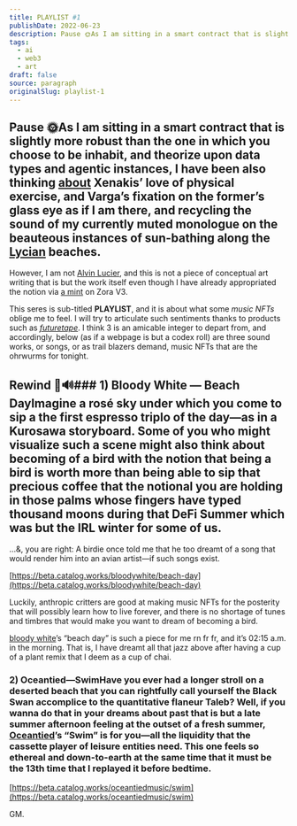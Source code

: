 ```yaml
---
title: PLAYLIST #1
publishDate: 2022-06-23
description: Pause 🌞As I am sitting in a smart contract that is slightly more robust than the one in which you choose to be inhabit, and theorize upon data types......
tags:
  - ai
  - web3
  - art
draft: false
source: paragraph
originalSlug: playlist-1
---
```


## Pause 🌞As I am sitting in a smart contract that is slightly more robust than the one in which you choose to be inhabit, and theorize upon data types and agentic instances, I have been also thinking [about](https://www.amazon.com/Conversations-Iannis-Xenakis-Various-Varga/dp/0571179592) Xenakis’ love of physical exercise, and Varga’s fixation on the former’s glass eye as if I am there, and recycling the sound of my currently muted monologue on the beauteous instances of sun-bathing along the [Lycian](https://media.istockphoto.com/photos/aereal-view-of-an-untouched-patara-beach-in-antalyaturkey-picture-id1282840953?k=20&m=1282840953&s=612x612&w=0&h=0LTQpld76AMoroT5CDca4zID2BY1bxUDY02xR61zAJk=) beaches.

However, I am not [Alvin Lucier](https://www.documenta14.de/en/artists/5877/alvin-lucier), and this is not a piece of conceptual art writing that is but the work itself even though I have already appropriated the notion via [a mint](https://zora.co/collections/zora/17419) on Zora V3.

This seres is sub-titled **PLAYLIST**, and it is about what some *music NFTs* oblige me to feel. I will try to articulate such sentiments thanks to products such as [*futuretape*](https://futuretape.xyz/). I think 3 is an amicable integer to depart from, and accordingly, below (as if a webpage is but a codex roll) are three sound works, or songs, or as trail blazers demand, music NFTs that are the ohrwurms for tonight.

## Rewind 🌴🔊### 1) Bloody White — Beach DayImagine a rosé sky under which you come to sip a the first espresso triplo of the day—as in a Kurosawa storyboard. Some of you who might visualize such a scene might also think about becoming of a bird with the notion that being a bird is worth more than being able to sip that precious coffee that the notional you are holding in those palms whose fingers have typed thousand moons during that DeFi Summer which was but the IRL winter for some of us.

…&, you are right: A birdie once told me that he too dreamt of a song that would render him into an avian artist—if such songs exist.

[https://beta.catalog.works/bloodywhite/beach-day](https://beta.catalog.works/bloodywhite/beach-day)

Luckily, anthropic critters are good at making music NFTs for the posterity that will possibly learn how to live forever, and there is no shortage of tunes and timbres that would make you want to dream of becoming a bird.

[bloody white](https://twitter.com/bloodywhxte)’s “beach day” is such a piece for me rn fr fr, and it’s 02:15 a.m. in the morning. That is, I have dreamt all that jazz above after having a cup of a plant remix that I deem as a cup of chai.

### 2) Oceantied—SwimHave you ever had a longer stroll on a deserted beach that you can rightfully call yourself the Black Swan accomplice to the quantitative flaneur Taleb? Well, if you wanna do that in your dreams about past that is but a late summer afternoon feeling at the outset of a fresh summer, [Oceantied](https://twitter.com/oceantiedmusic)’s “Swim” is for you—all the liquidity that the cassette player of leisure entities need. This one feels so ethereal and down-to-earth at the same time that it must be the 13th time that I replayed it before bedtime.

[https://beta.catalog.works/oceantiedmusic/swim](https://beta.catalog.works/oceantiedmusic/swim)

GM.